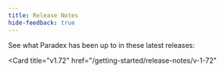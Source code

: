 ```yaml
---
title: Release Notes
hide-feedback: true
---
```


See what Paradex has been up to in these latest releases: 

<CardGroup cols={2}>
<Card
  title="v1.71"
  href="/getting-started/release-notes/v-1-71"
>
</Card>

<Card
  title="v1.72"
  href="/getting-started/release-notes/v-1-72"
>
</Card>
</CardGroup>
